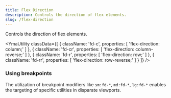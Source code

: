 ```yaml
---
title: Flex Direction
description: Controls the direction of flex elements.
slug: /flex-direction
---
```



Controls the direction of flex elements.

<YmaUtility
  classData={[
    {
      className: 'fd-c',
      properties: [
        'flex-direction: column;'
      ]
    },
    {
      className: 'fd-cr',
      properties: [
        'flex-direction: column-reverse;'
      ]
    },
    {
      className: 'fd-r',
      properties: [
        'flex-direction: row;'
      ]
    },
    {
      className: 'fd-rr',
      properties: [
        'flex-direction: row-reverse;'
      ]
    }
  ]}
/>

### Using breakpoints

The utilization of breakpoint modifiers like `sm:fd-*`, `md:fd-*`, `lg:fd-*` enables the targeting of specific utilities in disparate viewports.
